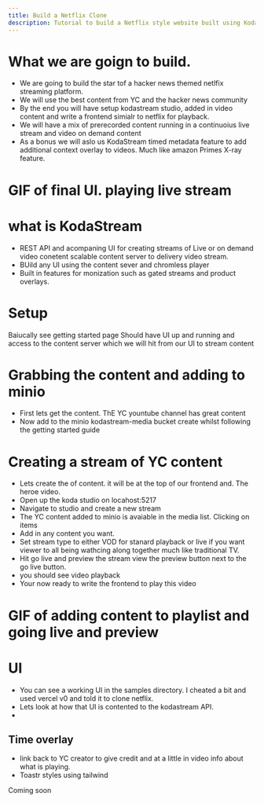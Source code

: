 ```yaml
---
title: Build a Netflix Clone
description: Tutorial to build a Netflix style website built using KodaStream
---
```




# What we are goign to build. 
 - We are going to build the star tof a hacker news themed netlfix streaming platform.
 - We will use the best content from YC and the hacker news community 
 - By the end you will have setup kodastream studio, added in video content and write a frontend simialr to netflix for playback. 
 - We will have a mix of prerecorded content running in a continuoius live stream and video on demand content
 - As a bonus we will aslo us KodaStream timed metadata feature to add additional context overlay to videos. Much like amazon Primes X-ray feature.


 # GIF of final UI. playing live stream


# what is KodaStream
 - REST API and acompaning UI for creating streams of Live or on demand video conetent
scalable content server to delivery video stream. 
- BUild any UI using the content sever and chromless player
- Built in features for monization such as gated streams and product overlays. 

# Setup
Baiucally see getting started page
Should have UI up and running and access to the content server which we will hit from our UI to stream content

# Grabbing the content and adding to minio
- First lets get the content. ThE YC yountube channel has great content
- Now add to the minio kodastream-media bucket create whilst following the getting started guide

# Creating a stream of YC content
- Lets create the of content. it will be at the top of our frontend and. The heroe video. 
- Open up the koda studio on locahost:5217
- Navigate to studio and create a new stream
- The YC content added to minio is avaiable in the media list. Clicking on items
- Add in any content you want.
- Set stream type to either VOD for stanard playback or live if you want viewer to all being wathcing along together much like traditional TV. 
- Hit go live and preview the stream view the preview button next to the go live button.
- you should see video playback
- Your now ready to write the frontend to play this video

# GIF of adding content to playlist and going live and preview

# UI
 - You can see a working UI in the samples directory. I cheated a bit and used vercel v0  and told it to clone netflix.
 - Lets look at how that UI is contented to the kodastream API.
 - 



## Time overlay
- link back to YC creator to give credit and at a little in video info about what is playing.
- Toastr styles using tailwind

Coming soon
